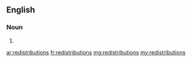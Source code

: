 ==English==

===Noun===
{{head|en}}

# {{plural of|redistribution}}

[[ar:redistributions]]
[[fr:redistributions]]
[[mg:redistributions]]
[[my:redistributions]]